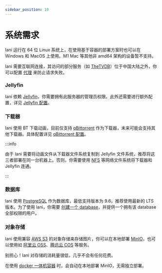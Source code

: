 ```yaml
---
sidebar_position: 10
---
```


# 系统需求

lani 运行在 64 位 Linux 系统上，在使用基于容器的部署方案时也可以在 Windows 和 MacOS 上使用。M1 Mac 等其他非 amd64 架构的设备暂不支持。

lani 需要互联网连接，其访问的部分服务（如 [TheTVDB](https://thetvdb.com/)）位于中国大陆之外，你可以配置 [代理](#TBA) 来防止请求失败。

### Jellyfin

lani 依赖 [Jellyfin](https://jellyfin.org/)，你需要拥有此服务器的管理员权限。此外还需要进行额外配置，详见 [Jellyfin 配置](#TBA)。

### 下载器

lani 使用 BT 下载动画，目前仅支持 [qBittorrent](https://www.qbittorrent.org/) 作为下载器，未来可能会支持其他下载器。具体配置详见 [qBittorrent 配置](#TBA)。

:::info

由于 lani 需要将动画文件从下载器文件系统复制到 Jellyfin 文件系统，推荐将这三者部署在同一台机器上。否则，你需要使用 [NFS](https://en.wikipedia.org/wiki/Network_File_System) 等网络文件系统将下载器和 Jellyfin 连通。

:::

### 数据库

lani 使用 [PostgreSQL](https://www.postgresql.org/) 作为数据库，最低支持版本为 9.6，推荐使用最新的 LTS 版本。为了使用 lani，你需要 [创建一个 database](https://www.postgresql.org/docs/current/sql-createdatabase.html)，并提供一个拥有该 database 全部权限的用户。

### 对象存储

lani 使用兼容 [AWS S3](https://aws.amazon.com/cn/s3/) 的对象存储来存储图片，你可以在本地部署 [MinIO](https://min.io/)，也可以使用如 [阿里云 OSS](https://www.aliyun.com/product/oss)、[腾讯云 COS](https://cloud.tencent.com/product/cos) 等服务。

别担心！lani 对存储的消耗量很低，几乎不会有任何花费。

在使用 [docker 一体机容器](#TBA) 时，会自动在本地部署 MinIO，无需独立部署。
